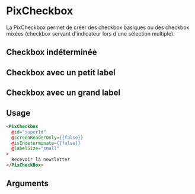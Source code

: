 

<Meta
  title='Form/Checkbox'
  component='PixCheckbox'
  argTypes={stories.argTypes}
/>

# PixCheckbox

La PixCheckbox permet de créer des checkbox basiques ou des checkbox mixées (checkbox servant d'indicateur lors d'une sélection multiple).

<Canvas>
  <Story name='Default' story={stories.Default} height={60} />
</Canvas>

## Checkbox indéterminée
<Canvas>
  <Story name='Indeterminate' story={stories.indeterminateCheckbox} height={60} />
</Canvas>

## Checkbox avec un petit label
<Canvas>
  <Story name='SmallLabel' story={stories.checkboxWithSmallLabel} height={60} />
</Canvas>

## Checkbox avec un grand label
<Canvas>
  <Story name='LargeLabel' story={stories.checkboxWithLargeLabel} height={60} />
</Canvas>

## Usage

```html
<PixCheckbox
  @id="superId"
  @screenReaderOnly={{false}}
  @isIndeterminate={{false}}
  @labelSize="small"
>
  Recevoir la newsletter
</PixCheckBox>
```

## Arguments

<ArgsTable story="Default" />
